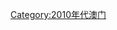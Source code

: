 {{Portal|澳門}}
{{Year category}}
{{Year by category
|m=2
|c=0
|d=1
|y=3
|cat=澳門
|sortkey=Macau
|parent=各年澳門
|subcat=2013年中國各省
}}
[[Category:2010年代澳门|Category:2010年代澳门]]